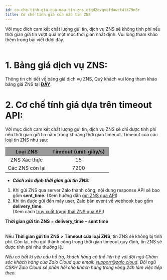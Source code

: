 ```yaml
---
id: co-che-tinh-gia-cua-mau-tin-zns_ctqd2qvqvcfdawct4tk79n5r
title: Cơ chế tính giá của mẫu tin ZNS
---
```

Với mục đích cam kết chất lượng gửi tin, dịch vụ ZNS sẽ không tính phí nếu thời gian gửi tin vượt quá một mốc thời gian nhất định. Vui lòng tham khảo thêm trong bài viết dưới đây.   
 

**1\. Bảng giá dịch vụ ZNS:**
=============================

Thông tin chi tiết về bảng giá dịch vụ ZNS, Quý khách vui lòng tham khảo bảng giá ZNS tại [**ĐÂY**](https://zalo.cloud/zns/pricing ).

**2\. Cơ chế tính giá dựa trên timeout API:**
=============================================

Với mục đích cam kết chất lượng gửi tin, dịch vụ ZNS sẽ chỉ được tính phí nếu thời gian gửi tin nằm trong khoảng thời gian timeout. Timeout của các loại tin ZNS như sau:

<table class="ck-table-resized"><colgroup><col style="width:41.06%;"><col style="width:58.94%;"></colgroup><tbody><tr><td style="background-color:hsl(0, 0%, 60%);text-align:center;"><strong>Loại ZNS</strong></td><td style="background-color:hsl(0, 0%, 60%);text-align:center;"><strong>Timeout (unit: giây/s)</strong></td></tr><tr><td style="text-align:center;">ZNS Xác thực</td><td style="text-align:center;">15</td></tr><tr><td style="text-align:center;">Các ZNS còn lại</td><td style="text-align:center;">7200</td></tr></tbody></table>

*   _**Cách xác định thời gian gửi tin ZNS:**_

1.  Khi gửi ZNS qua server Zalo thành công, nội dung response API sẽ bao gồm **sent\_time.** (Xem hướng dẫn [gửi ZNS qua API](https://developers.zalo.me/docs/zalo-notification-service/gui-tin-zns/gui-zns))
2.  Khi tin được gửi đến máy user, Zalo bắn event về webhook bao gồm **delivery\_time**.   
    (Xem cách [truy xuất trạng thái ZNS qua API](https://developers.zalo.me/docs/zalo-notification-service/truy-xuat-thong-tin/lay-thong-tin-trang-thai-zns))

**Thời gian gửi tin ZNS** \= **delivery\_time** – **sent time**   
 

Nếu **Thời gian gửi tin ZNS >** **Timeout của loại ZNS**, tin ZNS sẽ không bị tính phí. Còn lại, nếu gửi thành công trong thời gian timeout quy định, tin ZNS sẽ được tính phí như thường lệ.

_Nếu có bất kì yêu cầu hỗ trợ, khách hàng có thể liên hệ với đội ngũ Chăm sóc khách hàng của Zalo Cloud qua email:_ [_support@zalo.cloud_](mailto:support@zalo.cloud)_. Đội ngũ CSKH Zalo Cloud sẽ phản hồi cho khách hàng trong vòng 24h làm việc tiếp theo._